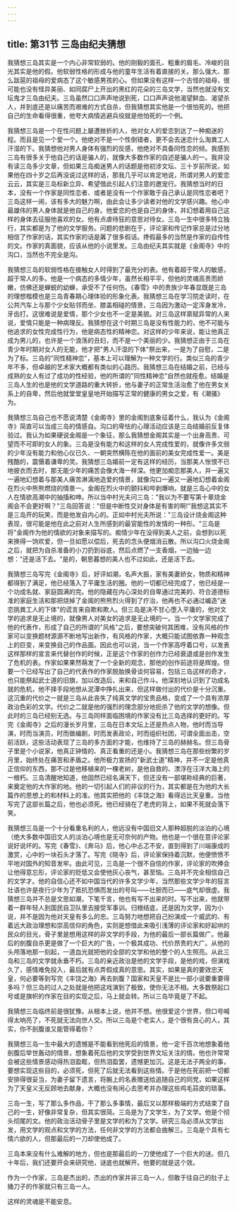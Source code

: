 ```yaml
---
---
---
```

title: 第31节 三岛由纪夫猜想
---





我猜想三岛其实是一个内心非常软弱的。他的刚毅的面孔、粗重的眉毛、冷峻的目光其实是他的假。他软弱性格的形成与他的童年生活有着直接的关。那么强大、那么跋扈的祖母的爱病态了这个敏感男孩的心。但如果没有这样一个古怪的祖母，很可能也没有怪异美丽、如同腐尸上开出的黑红的花朵的三岛文学，当然也就没有文坛鬼才三岛由纪夫。三岛虽然口口声声地说到死，口口声声说他渴望鲜血、渴望杀人，并到底还是以痛苦而艰难的方式自杀，但我猜想其实他是一个很怕死的。他把自己的生命看得很重，他夸大病情逃避兵役就是他怕死的一个例。

我猜想三岛是一个在性问题上屡遭挫折的人，他对女人的爱恋到达了一种痴迷的程。而且是见一个爱一个。他绝对不是一个性倒错者，更不会去迷恋什么淘粪工人汗湿的下。我猜想他对男人身体有强烈的反感，他绝对不具备同性恋的倾。我感到三岛有很多关于他自己的话是骗人的，就像大多数作家的自述是骗人的一。我并没有读三岛多少文章，但如果三岛痴迷男人的话题是他初涉文坛、三十岁前所说，如果他在四十岁之后再没说过这样的话，那我几乎可以肯定地说，所谓对男人的爱恋云云，其实是三岛标新立异、希望借此引起人们注意的邀宠行。我猜想当时的日本，没有一个作家是同性恋者、或者是没有一个作家敢于自己承认是同性恋者吧？三岛这样一闹，该有多大的魅力啊，由此会让多少读者对他的文学感兴趣。他心中最雄伟的男人身体就是他自己的身。他爱恋的也是自己的身体，并幻想着用自己这样的身体去征服他喜欢的女。他有点虐待狂的意思对待女。三岛一生中很多特立独行，其实都是为了他的文学服务。问题的悲剧在于，评论家和传记作家总是过分地相信了作家的话，其实作家的话是羼了很多假话。搀假最多的当然是作家的自传性的文。作家的真面貌，应该从他的小说里发。三岛由纪夫其实就是《金阁寺》中的沟口，当然也不完全是沟。

我猜想三岛的软弱性格在接触女人时得到了最充分的表。他有着超于常人的敏感，超于常人的多。他是一个病态的多情少年，虽然长相平平，但他的灵魂高贵而娇嫩，仿佛还是蝉蜕的幼蝉，承受不了任何伤。《春雪》中的贵族少年春显既是三岛的理想楷模也是三岛青春期心理体验的形象化表。我猜想三岛在学习院走读时，在公共汽车上与那个少女贴邻而坐、膝盖相碰的情景，三岛因为激动一定浑身发冷，牙齿打。这很难说是爱情，那个少女也不一定是美貌。对三岛这样禀赋异常的人来说，爱情只能是一种病理反。我猜想在这个时期三岛是没有性能力的，他不可能与他追求的女性完成性行为，他是病态性的精神恋。对这样的少年来说，能让他真正成为男儿的，也许是一个浪荡的丑妇，而不是一个美丽的少。我猜想正由于三岛在青少年时期对女人的无能，他才把"男人汗湿的下体"祭出来，一是为了自慰，二是为了标。三岛的"同性精神恋"，基本上可以理解为一种文学的行。类似三岛的青少年不多，但卓越的艺术家大概都有类似的心路历。我猜想三岛在结婚之前，已经与成熟的女人有过了成功的性经验，他的所谓的"同性精神恋"自然也就痊愈。结婚是三岛人生的也是他的文学道路的重大转折，他与妻子的正常生活治愈了他在男女关系上的自卑，然后他就堂堂皇皇地开始描写正常的健康的男女之爱，有《潮骚》为。

我猜想三岛自己也不愿说清楚《金阁寺》里的金阁到底象征着什么，我认为《金阁寺》简直可以当成三岛的情感自。沟口的卑怯的心理活动应该是三岛结婚前反复体验过。我认为如果硬说金阁是一个象征，那么我猜想金阁其实是一个出身高贵、可望而不可即的女人的象。三岛是没有能力和这样的女人完成性爱的，就像许多文弱的少年没有能力和他心仪已久、一朝突然横陈在他的面前的美女完成性爱一。美是残酷的，震慑着谦卑的灵。我猜想三岛婚前一定有这样的经历，当那美人怅恨不已地披衣而去时，那无能少年的痛苦会像大海一样深。他更加痴恋那美人，并一遍又一遍地幻想着与那美人痛苦淋漓地造爱的情景，就像沟口一遍又一遍地幻想着金阁在烈火中熊熊燃烧的情景一。金阁在烈火中的颤抖和哔剥爆响，就是三岛心中的女人在情欲高潮中的抽搐和呻。所以当中村光夫问三岛："我以为不要写第十章烧金阁会不会更好啊？"三岛回答说："但是中断性交对身体是有害的啊!"我想这其实不是三岛开的玩笑，而是他发自内心的。正如中村光夫所说："三岛设计烧金阁这种表现，很可能是他在此之前对人生所感到的最官能性的发情的一种形。"三岛是将"金阁作为他的情欲的对象来描写的。痴情少年在没得到美人之前，会想到以死来换得一饷欢爱，但一旦如愿以偿后，死去的念头便烟消云散。所以沟口火烧金阁之后，就把为自杀准备的小刀扔到谷底，然后点燃了一支香烟，一边抽一边想："还是活下去。"是的，朝思暮想的美人也不过如此，还是活下去。

我猜想三岛写完《金阁寺》后，好评如潮，名声大振，家有美妻娇女，物质和精神都得到了满足，他已经落入了平庸生活的圈。他的一切都已经完成了，他已经是一个功成名就、家庭圆满的完。他的隐藏在内心深处的自卑通过完美的、符合道德标准的家庭生活和那把烧掉了金阁的熊熊烈火得到了疗治，他再也不必通过编造"迷恋挑粪工人的下体"的谎言来自欺和欺人。但三岛是决不甘心堕入平庸的，他对文学的追求是无止境的，就像男人对美女的追求是无止境的一。当一个文学家完成了他的代表作，形成了自己的所谓的"风格"之后，要想突破何其困难，没有风格的作家可以变换题材源源不断地写出新作，有风格的作家，大概只能试图依靠一种观念上的巨变，来变换自己的作品面。因此也可以说，当一个作家高呼着口号，以发表这样那样的宣言来代替创作的时候，正是这个作家的创作力已经衰退或是创作发生了危机的表。作家如果果然萌发了一个全新的观念，那他的创作前途将是辉煌。但要一个已经写出了自己的代表作的作家脱胎换骨谈何容易，包括三岛这样的奇才，也只能祭起武士道的旧旗，加以改造后，来和自己作斗。他深刻地认识到了功成名就的危机，他不择手段地想从泥潭中挣扎出来，但这样做付出的代价是十分沉重。这沉重的代价之一就是三岛从此丧失了纯真文学的宝贵品格，变成了一个具有浓厚政治色彩的文学。代价之二就是他的强烈的理念部分地扼杀了他的文学的想像。但此时的三岛已经别无选。与三岛同样面临困境的作家没有比三岛选择的更好的。写完《金阁寺》之后的漫长岁月里，三岛在日本文坛上还是热点人物，他时而当导演，时而当演员，时而做编剧，时而发表政论，时而组织社团，可谓全面出击，空前活跃，这些活动表现了三岛的多方面的才能，也维持了三岛的赫赫名。但三岛骨子里是个小说家，他真正钟情的、真正看重的还是小。我猜想三岛在那些纷繁的岁月里，始终处在痛苦和矛盾之。他所极力宣扬的"新武士道"精神，并不一定是他真正信仰的东西，那不过是他移植来的一棵老树，是他自救的、漂浮在汪洋大海上的一根朽。三岛清醒地知道，他固然已经名满天下，但还没有一部堪称经典的巨著，来奠定他的大作家的地。他的一切引起人们的非议的行为，其实都是在为他的大长篇作的思想上的和材料上的准。他其实把他的《丰饶之海》看得远比天皇重。当他写完了这部长篇之后，他也必须死。他已经骑在了老虎的背上，如果不死就会落下笑。

我猜想三岛是一个十分看重名利的人，他远没有中国旧文人那种超脱的淡泊的心境（绝大多数中国旧文人的淡泊心境也是无可奈何的产物。他也是一个很在意评论家说好说坏的。写完《春雪》、《奔马》后，他心中忐忑不安，直到得到了川端康成的激赏，心中的一块石头才落了。写完《晓寺》后，评论家保持着沉默，他便愤愤不平地对国外的知音发牢。由此可见，三岛是一个很不自信的作家，评论家的吹捧会让他得意忘形，评论家的贬低又会使他灰心丧气，甚至恼。三岛并不完全相信自己的文学才。他的自信心还不如中国当代的许多文学少年，当然那些文学少年的狂言壮语也许是夜行少年为了抵抗恐惧而发出的号叫——壮胆而已——底气却很虚。我猜想三岛并不总是文思如潮，下笔千言，他也有写不出来的时。写不出来，他就带着一群年轻人到国民自卫队里去接受军事训。归根结底，还是因为文学，因为小说，并不是因为他对天皇有多么的忠。三岛努力地想把自己扮演成一个威武的、有着远大政治理想和崇高信仰的角色，实则是想借此来吸引浅薄的评论家和好起哄的民众的目光，骨子里是想用这样的非文学的手段，为他的最后一部长篇做广。他最后的剖腹自杀更是做了一个巨大的广告，一个极其成功、代价昂贵的大广。从他的头颅落地那一刻起，一道血光就把他的全部的文学和他的整个的人生照亮。从此三岛和三岛的文学就永垂不朽。三岛的亲近政治是他的文学手段，是他的戏，但演戏久了，感情难免投入，最后就有点弄假成真的意思。其实，如果是真的要效忠天皇，何必要等到写完《丰饶之海》再去剖腹？国家和天皇不是比一部小说要重要得多吗？但三岛的过人之处就是他把这戏演到了极致，使你无法不相。大多数祭起口号或是旗帜的作家在目的实现之后，马上就会转。所以三岛毕竟是了不起。

我猜想三岛临终前是很犹豫。从根本上说，他并不想。他很爱这个世界，但口号喊得太响亮了，不死就无法向世人交。所以三岛是个老实人，是个很有良心的人，其实，你不剖腹谁又能管得着你？

我猜想三岛一生中最大的遗憾是不能看到他死后的情景，他一定千百次地想象着他剖腹后举世轰动的情景，想象着死后他的文学受到世界文坛关注的情。他也许常常会被这些情景感动得热泪盈眶，但热泪盈罢，遗憾更加沉。这是无法子两全的事，要想实现这些目的，必须死，但死了后就无法看到这些情。于是他在死前把一切都安排得很妥当，为妻子留下遗言，将腕上的名表赠送给追随自己的同党，如果这样为了天皇义无反顾地去献身，大概也没有闲心去思考并办理这些鸡毛蒜皮的琐事。

三岛一生，写了那么多作品，干了那么多事情，最后又以那样极端的方式结束了自己的一生，好像非常复杂，但其实很简。三岛是为了文学生，为了文学。他是个彻头彻尾的文。他的政治活动骨子里是文学的和为了文学。研究三岛必须从文学出发，用文学的观点和文学的方法，任何非文学的方法都会曲解三。三岛是个具有七情六欲的人，但那最后的一刀却使他成了。

三岛本来没有什么难解的地方，但也是那最后的一刀使他成了一个巨大的谜。但几十年后，我们还要开会来研究他，谜底也就解开。他要的就是这个效。

作为一个作家，三岛是杰出的，杰出的作家并非三岛一人，但敢于往自己的肚子上捅刀子的作家就只有三岛一人。

这样的灵魂是不能安息。